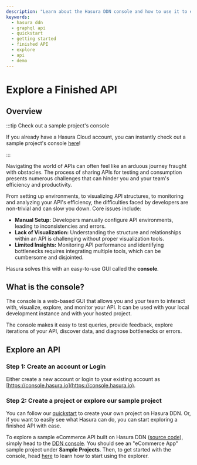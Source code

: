 ```yaml
---
description: "Learn about the Hasura DDN console and how to use it to explore a finished API."
keywords:
  - hasura ddn
  - graphql api
  - quickstart
  - getting started
  - finished API
  - explore
  - api
  - demo
---
```



# Explore a Finished API

## Overview

:::tip Check out a sample project's console

If you already have a Hasura Cloud account, you can instantly check out a sample project's console
[here](https://console.hasura.io/project/vast-buzzard-8147/build/37008832ab/explorer/supergraph)!

:::

Navigating the world of APIs can often feel like an arduous journey fraught with obstacles. The process of sharing APIs
for testing and consumption presents numerous challenges that can hinder you and your team's efficiency and
productivity.

From setting up environments, to visualizing API structures, to monitoring and analyzing your API's efficiency, the
difficulties faced by developers are non-trivial and can slow you down. Core issues include:

- **Manual Setup:** Developers manually configure API environments, leading to inconsistencies and errors.
- **Lack of Visualization:** Understanding the structure and relationships within an API is challenging without proper
  visualization tools.
- **Limited Insights:** Monitoring API performance and identifying bottlenecks requires integrating multiple tools,
  which can be cumbersome and disjointed.

Hasura solves this with an easy-to-use GUI called the **console**.

## What is the console?

The console is a web-based GUI that allows you and your team to interact with, visualize, explore, and monitor your API.
It can be used with your local development instance and with your hosted project.

<Thumbnail src="/img/get-started/console-overview.png" alt="Overview of the console" width="1000px" />

The console makes it easy to test queries, provide feedback, explore iterations of your API, discover data, and diagnose
bottlenecks or errors.

## Explore an API

### Step 1: Create an account or Login

Either create a new account or login to your existing account as [https://console.hasura.io](https://console.hasura.io).

### Step 2: Create a project or explore our sample project

You can follow our [quickstart](/getting-started/quickstart.mdx) to create your own project on Hasura DDN. Or, if you
want to easily see what Hasura can do, you can start exploring a finished API with ease.

To explore a sample eCommerce API built on Hasura DDN ([source code](https://github.com/hasura/ddn-sample-app)), simply
head to the [DDN console](https://console.hasura.io/projects). You should see an "eCommerce App" sample project under
**Sample Projects**. Then, to get started with the console, head [here](/getting-started/explore/explore-your-api.mdx)
to learn how to start using the explorer.
